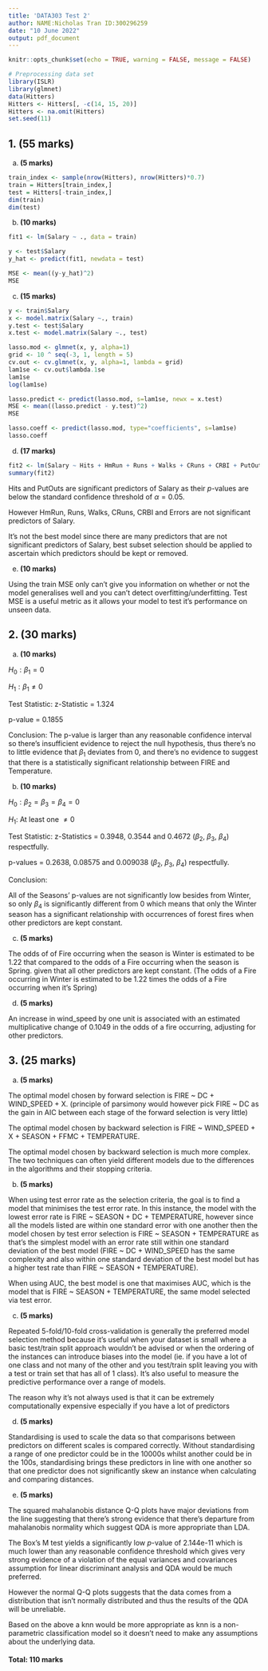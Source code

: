 ---
title: 'DATA303 Test 2'
author: NAME:Nicholas Tran ID:300296259
date: "10 June 2022"
output: pdf_document
---

```{r setup, include=FALSE}
knitr::opts_chunk$set(echo = TRUE, warning = FALSE, message = FALSE)
```

```{r}
# Preprocessing data set  
library(ISLR)
library(glmnet)
data(Hitters)
Hitters <- Hitters[, -c(14, 15, 20)]
Hitters <- na.omit(Hitters)
set.seed(11)
```


## 1. (55 marks)
a. **(5 marks)**

```{r}
train_index <- sample(nrow(Hitters), nrow(Hitters)*0.7)
train = Hitters[train_index,]
test = Hitters[-train_index,]
dim(train)
dim(test)
```

b. **(10 marks)**

```{r}
fit1 <- lm(Salary ~ ., data = train)

y <- test$Salary
y_hat <- predict(fit1, newdata = test)

MSE <- mean((y-y_hat)^2)
MSE
```

c. **(15 marks)**

```{r}
y <- train$Salary
x <- model.matrix(Salary ~., train)
y.test <- test$Salary
x.test <- model.matrix(Salary ~., test)

lasso.mod <- glmnet(x, y, alpha=1)
grid <- 10 ^ seq(-3, 1, length = 5)
cv.out <- cv.glmnet(x, y, alpha=1, lambda = grid)
lam1se <- cv.out$lambda.1se
lam1se
log(lam1se)

lasso.predict <- predict(lasso.mod, s=lam1se, newx = x.test)
MSE <- mean((lasso.predict - y.test)^2)
MSE 
```

```{r}
lasso.coeff <- predict(lasso.mod, type="coefficients", s=lam1se)
lasso.coeff
```

d. **(17 marks)**

```{r}
fit2 <- lm(Salary ~ Hits + HmRun + Runs + Walks + CRuns + CRBI + PutOuts + Errors, data = Hitters)
summary(fit2)
```

Hits and PutOuts are significant predictors of Salary as their $p$-values are below the standard confidence threshold of $\alpha=0.05$.

However HmRun, Runs, Walks, CRuns, CRBI and Errors are not significant predictors of Salary.

It's not the best model since there are many predictors that are not significant predictors of Salary, best subset selection should be applied to ascertain which predictors should be kept or removed. 

e. **(10 marks)**

Using the train MSE only can't give you information on whether or not the model generalises well and you can't detect overfitting/underfitting. Test MSE is a useful metric as it allows your model to test it's performance on unseen data.  

## 2. (30 marks)
a. **(10 marks)**

$H_0:\beta_{1}=0$

$H_1:\beta_{1}\neq 0$

Test Statistic: z-Statistic = 1.324

p-value = 0.1855

Conclusion: The p-value is larger than any reasonable confidence interval so there's insufficient evidence to reject the null hypothesis, thus there's no to little evidence that $\beta_1$ deviates from 0, and there's no evidence to suggest that there is a statistically significant relationship between FIRE and Temperature.

b. **(10 marks)**

$H_0:\beta_{2}=\beta_{3}=\beta_{4}=0$

$H_1:$ At least one $\neq 0$ 

Test Statistic: z-Statistics = 0.3948, 0.3544 and 0.4672 ($\beta_2$, $\beta_3$, $\beta_4$) respectfully.   

p-values = 0.2638, 0.08575 and 0.009038 ($\beta_2$, $\beta_3$, $\beta_4$) respectfully.

Conclusion:  

All of the Seasons' p-values are not significantly low besides from Winter, so only $\beta_4$ is significantly different from 0 which means that only the Winter season has a significant relationship with occurrences of forest fires when other predictors are kept constant. 

c. **(5 marks)**

The odds of of Fire occurring when the season is Winter is estimated to be 1.22 that compared to the odds of a Fire occurring when the season is Spring. given that all other predictors are kept constant. (The odds of a Fire occurring in Winter is estimated to be 1.22 times the odds of a Fire occurring when it's Spring)

d. **(5 marks)**

An increase in wind_speed by one unit is associated with an estimated multiplicative change of 0.1049 in the odds of a fire occurring, adjusting for other predictors.

## 3. (25 marks)
a. **(5 marks)**

The optimal model chosen by forward selection is FIRE ~ DC + WIND_SPEED + X. 
(principle of parsimony would however pick FIRE ~ DC as the gain in AIC between each stage of the forward selection is very little)

The optimal model chosen by backward selection is FIRE ~ WIND_SPEED + X + SEASON + FFMC + TEMPERATURE.

The optimal model chosen by backward selection is much more complex. The two techniques can often yield different models due to the differences in the algorithms and their stopping criteria.

b. **(5 marks)**

When using test error rate as the selection criteria, the goal is to find a model that minimises the test error rate. In this instance, the model with the lowest error rate is FIRE ~ SEASON + DC + TEMPERATURE, however since all the models listed are within one standard error with one another then the model chosen by test error selection is FIRE ~ SEASON + TEMPERATURE as that's the simplest model with an error rate still within one standard deviation of the best model (FIRE ~ DC + WIND_SPEED has the same complexity and also within one standard deviation of the best model but has a higher test rate than FIRE ~ SEASON + TEMPERATURE).

When using AUC, the best model is one that maximises AUC, which is the model that is FIRE ~ SEASON + TEMPERATURE, the same model selected via test error. 

c. **(5 marks)**

Repeated 5-fold/10-fold cross-validation is generally the preferred model selection method because it's useful when your dataset is small where a  basic test/train split approach wouldn't be advised or when the ordering of the instances can introduce biases into the model (ie. if you have a lot of one class and not many of the other and you test/train split leaving you with a test or train set that has all of 1 class). It's also useful to measure the predictive performance over a range of models. 

The reason why it's not always used is that it can be extremely computationally expensive especially if you have a lot of predictors

d. **(5 marks)**

Standardising is used to scale the data so that comparisons between predictors on different scales is compared correctly. Without standardising a range of one predictor could be in the 10000s whilst another could be in the 100s, standardising brings these predictors in line with one another so that one predictor does not significantly skew an instance when calculating and comparing distances.   

e. **(5 marks)**

The squared mahalanobis distance Q-Q plots have major deviations from the line suggesting that there's strong evidence that there's departure from mahalanobis normality which suggest QDA is more appropriate than LDA.

The Box's M test yields a significantly low $p$-value of 2.144e-11 which is much lower than any reasonable confidence threshold which gives very strong evidence of a violation of the equal variances and covariances assumption for linear discriminant analysis and QDA would be much preferred.

However the normal Q-Q plots suggests that the data comes from a distribution that isn't normally distributed and thus the results of the QDA will be unreliable.

Based on the above a knn would be more appropriate as knn is a non-parametric classification model so it doesn't need to make any assumptions about the underlying data.

#### Total: 110 marks